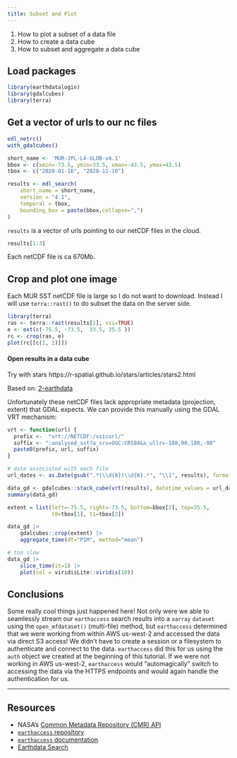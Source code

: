 ```yaml
---
title: Subset and Plot
---
```


::: {.callout-note title="Learning Objectives"}

1. How to plot a subset of a data file
2. How to create a data cube
3. How to subset and aggregate a data cube
:::

## Load packages

```r
library(earthdatalogin)
library(gdalcubes)
library(terra)
```

## Get a vector of urls to our nc files

```r
edl_netrc()
with_gdalcubes()
```

```r
short_name <- 'MUR-JPL-L4-GLOB-v4.1'
bbox <- c(xmin=-73.5, ymin=33.5, xmax=-43.5, ymax=43.5) 
tbox <- c("2020-01-16", "2020-12-16")

results <- edl_search(
    short_name = short_name,
    version = "4.1",
    temporal = tbox,
    bounding_box = paste(bbox,collapse=",")
)
```

`results` is a vector of urls pointing to our netCDF files in the cloud.
```r
results[1:3]
```
Each netCDF file is ca 670Mb.

## Crop and plot one image

Each MUR SST netCDF file is large so I do not want to download. Instead I will use `terra::rast()` to do subset the data on the server side.

```r
library(terra)
ras <- terra::rast(results[1], vsi=TRUE)
e <- ext(c(-75.5, -73.5,  33.5, 35.5 ))
rc <- crop(ras, e)
plot(rc[[c(1, 2)]])
```

#### Open results in a data cube

Try with stars
https://r-spatial.github.io/stars/articles/stars2.html


Based on: [2-earthdata](https://boettiger-lab.github.io/nasa-topst-env-justice/tutorials/R/2-earthdata.html)

Unfortunately these netCDF files lack appropriate metadata (projection, extent) that GDAL expects. We can provide this manually using the GDAL VRT mechanism:
```r
vrt <- function(url) {
  prefix <-  "vrt://NETCDF:/vsicurl/"
  suffix <- ":analysed_sst?a_srs=OGC:CRS84&a_ullr=-180,90,180,-90"
  paste0(prefix, url, suffix)
}

# date associated with each file
url_dates <- as.Date(gsub(".*(\\d{8})\\d{6}.*", "\\1", results), format="%Y%m%d")
```

```r
data_gd <- gdalcubes::stack_cube(vrt(results), datetime_values = url_dates)
summary(data_gd)
```

```r
extent = list(left=-75.5, right=-73.5, bottom=bbox[2], top=35.5,
              t0=tbox[1], t1=tbox[2])

data_gd |> 
    gdalcubes::crop(extent) |> 
    aggregate_time(dt="P1M", method="mean")
```

```r
# too slow
data_gd |> 
    slice_time(it=1) |>
    plot(col = viridisLite::viridis(10))
```

## Conclusions

Some really cool things just happened here! Not only were we able to seamlessly stream our `earthaccess` search results into a `xarray` `dataset` using the `open_mfdataset()` (multi-file) method, but `earthaccess` determined that we were working from within AWS us-west-2 and accessed the data via direct S3 access! We didn't have to create a session or a filesystem to authenticate and connect to the data. `earthaccess` did this for us using the `auth` object we created at the beginning of this tutorial. If we were not working in AWS us-west-2, `earthaccess` would "automagically" switch to accessing the data via the HTTPS endpoints and would again handle the authentication for us.


---

## Resources  

- NASA’s [Common Metadata Repository (CMR) API](https://cmr.earthdata.nasa.gov/search/site/docs/search/api.html)   
- [`earthaccess` repository](https://github.com/nsidc/earthaccess)
- [`earthaccess` documentation](https://nsidc.github.io/earthaccess/)
- [Earthdata Search](https://search.earthdata.nasa.gov/search)

